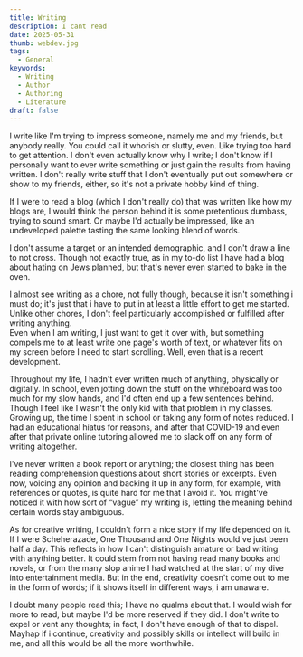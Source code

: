 ```yaml
---
title: Writing
description: I cant read
date: 2025-05-31
thumb: webdev.jpg
tags:
  - General
keywords:
  - Writing
  - Author
  - Authoring
  - Literature
draft: false
---
```


I write like I'm trying to impress someone, namely me and my friends, but anybody really. You could call it whorish or slutty, even. Like trying too hard to get attention. I don't even actually know why I write; I don't know if I personally want to ever write something or just gain the results from having written. I don't really write stuff that I don't eventually put out somewhere or show to my friends, either, so it's not a private hobby kind of thing.

If I were to read a blog (which I don't really do) that was written like how my blogs are, I would think the person behind it is some pretentious dumbass, trying to sound smart. Or maybe I'd actually be impressed, like an undeveloped palette tasting the same looking blend of words.

I don't assume a target or an intended demographic, and I don't draw a line to not cross. Though not exactly true, as in my to-do list I have had a blog about hating on Jews planned, but that's never even started to bake in the oven.

I almost see writing as a chore, not fully though, because it isn't something i must do; it's just that i have to put in at least a little effort to get me started. Unlike other chores, I don't feel particularly accomplished or fulfilled after writing anything.  
Even when I am writing, I just want to get it over with, but something compels me to at least write one page's worth of text, or whatever fits on my screen before I need to start scrolling. Well, even that is a recent development.

Throughout my life, I hadn't ever written much of anything, physically or digitally. In school, even jotting down the stuff on the whiteboard was too much for my slow hands, and I'd often end up a few sentences behind. Though I feel like I wasn't the only kid with that problem in my classes.  
Growing up, the time I spent in school or taking any form of notes reduced. I had an educational hiatus for reasons, and after that COVID-19 and even after that private online tutoring allowed me to slack off on any form of writing altogether.

I've never written a book report or anything; the closest thing has been reading comprehension questions about short stories or excerpts. Even now, voicing any opinion and backing it up in any form, for example, with references or quotes, is quite hard for me that I avoid it. You might've noticed it with how sort of “vague” my writing is, letting the meaning behind certain words stay ambiguous.

As for creative writing, I couldn't form a nice story if my life depended on it. If I were Scheherazade, One Thousand and One Nights would've just been half a day. This reflects in how I can't distinguish amature or bad writing with anything better. It could stem from not having read many books and novels, or from the many slop anime I had watched at the start of my dive into entertainment media. But in the end, creativity doesn't come out to me in the form of words; if it shows itself in different ways, i am unaware.

I doubt many people read this; I have no qualms about that. I would wish for more to read, but maybe I'd be more reserved if they did. I don't write to expel or vent any thoughts; in fact, I don't have enough of that to dispel. Mayhap if i continue, creativity and possibly skills or intellect will build in me, and all this would be all the more worthwhile.
